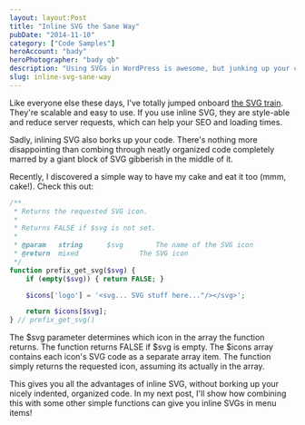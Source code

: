```yaml
---
layout: layout:Post
title: "Inline SVG the Sane Way"
pubDate: "2014-11-10"
category: ["Code Samples"]
heroAccount: "bady"
heroPhotographer: "bady qb"
description: "Using SVGs in WordPress is awesome, but junking up your code is not. Keep your sanity. Use SVGs in your code like this."
slug: inline-svg-sane-way
---
```


Like everyone else these days, I've totally jumped onboard [the SVG train](https://www.smashingmagazine.com/2012/01/16/resolution-independence-with-svg/). They're scalable and easy to use. If you use inline SVG, they are style-able and reduce server requests, which can help your SEO and loading times.

Sadly, inlining SVG also borks up your code. There's nothing more disappointing than combing through neatly organized code completely marred by a giant block of SVG gibberish in the middle of it.

Recently, I discovered a simple way to have my cake and eat it too (mmm, cake!). Check this out:

```php
/**
 * Returns the requested SVG icon.
 *
 * Returns FALSE if $svg is not set.
 *
 * @param 	string 		$svg 		The name of the SVG icon
 * @return 	mixed 				The SVG icon
 */
function prefix_get_svg($svg) {
    if (empty($svg)) { return FALSE; }

    $icons['logo'] = '<svg... SVG stuff here..."/></svg>';

    return $icons[$svg];
} // prefix_get_svg()
```

The $svg parameter determines which icon in the array the function returns. The function returns FALSE if $svg is empty. The $icons array contains each icon's SVG code as a separate array item. The function simply returns the requested icon, assuming its actually in the array.

This gives you all the advantages of inline SVG, without borking up your nicely indented, organized code. In my next post, I'll show how combining this with some other simple functions can give you inline SVGs in menu items!
